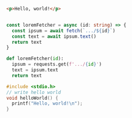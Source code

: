 ```html
<p>Hello, world!</p>
```

```ts

const loremFetcher = async (id: string) => {
  const ipsum = await fetch(`.../${id}`)
  const text = await ipsum.text()
  return text
}


```

```py
def loremFetcher(id):
  ipsum = requests.get(f'.../{id}')
  text = ipsum.text
  return text


```

```c
#include <stdio.h>
// write hello world
void helloWorld() {
  printf("Hello, world!\n");
}
```